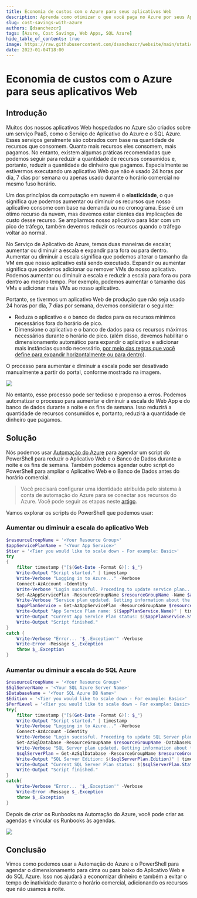 ```yaml
---
title: Economia de custos com o Azure para seus aplicativos Web
description: Aprenda como otimizar o que você paga no Azure por seus Aplicativos Web com PaaS
slug: cost-savings-with-azure
authors: [dsanchezcr]
tags: [Azure, Cost Savings, Web Apps, SQL Azure]
hide_table_of_contents: true
image: https://raw.githubusercontent.com/dsanchezcr/website/main/static/img/CostSavings/Automation.jpg
date: 2023-01-04T18:00
---
```

# Economia de custos com o Azure para seus aplicativos Web

## Introdução

Muitos dos nossos aplicativos Web hospedados no Azure são criados sobre um serviço PaaS, como o Serviço de Aplicativo do Azure e o SQL Azure. Esses serviços geralmente são cobrados com base na quantidade de recursos que consomem. Quanto mais recursos eles consomem, mais pagamos. No entanto, existem algumas práticas recomendadas que podemos seguir para reduzir a quantidade de recursos consumidos e, portanto, reduzir a quantidade de dinheiro que pagamos. Especialmente se estivermos executando um aplicativo Web que não é usado 24 horas por dia, 7 dias por semana ou apenas usado durante o horário comercial no mesmo fuso horário.

Um dos princípios da computação em nuvem é o **elasticidade**, o que significa que podemos aumentar ou diminuir os recursos que nosso aplicativo consome com base na demanda ou no cronograma. Esse é um ótimo recurso da nuvem, mas devemos estar cientes das implicações de custo desse recurso. Se ampliarmos nosso aplicativo para lidar com um pico de tráfego, também devemos reduzir os recursos quando o tráfego voltar ao normal.

No Serviço de Aplicativo do Azure, temos duas maneiras de escalar, aumentar ou diminuir a escala e expandir para fora ou para dentro. Aumentar ou diminuir a escala significa que podemos alterar o tamanho da VM em que nosso aplicativo está sendo executado. Expandir ou aumentar significa que podemos adicionar ou remover VMs do nosso aplicativo. Podemos aumentar ou diminuir a escala e reduzir a escala para fora ou para dentro ao mesmo tempo. Por exemplo, podemos aumentar o tamanho das VMs e adicionar mais VMs ao nosso aplicativo.

Portanto, se tivermos um aplicativo Web de produção que não seja usado 24 horas por dia, 7 dias por semana, devemos considerar o seguinte:

*   Reduza o aplicativo e o banco de dados para os recursos mínimos necessários fora do horário de pico.
*   Dimensione o aplicativo e o banco de dados para os recursos máximos necessários durante o horário de pico. (além disso, devemos habilitar o dimensionamento automático para expandir o aplicativo e adicionar mais instâncias quando necessário, [por meio das regras que você define para expandir horizontalmente ou para dentro](https://learn.microsoft.com/azure/azure-monitor/autoscale/autoscale-get-started?toc=%2Fazure%2Fapp-service%2Ftoc.json#create-your-first-autoscale-setting)).

O processo para aumentar e diminuir a escala pode ser desativado manualmente a partir do portal, conforme mostrado na imagem.

![](pathname:///img/CostSavings/AzurePortal-ScaleUp.jpg)

No entanto, esse processo pode ser tedioso e propenso a erros. Podemos automatizar o processo para aumentar e diminuir a escala do Web App e do banco de dados durante a noite e os fins de semana. Isso reduzirá a quantidade de recursos consumidos e, portanto, reduzirá a quantidade de dinheiro que pagamos.

## Solução

Nós podemos usar [Automação do Azure](https://learn.microsoft.com/azure/automation/overview) para agendar um script do PowerShell para reduzir o Aplicativo Web e o Banco de Dados durante a noite e os fins de semana. Também podemos agendar outro script do PowerShell para ampliar o Aplicativo Web e o Banco de Dados antes do horário comercial.

> Você precisará configurar uma identidade atribuída pelo sistema à conta de automação do Azure para se conectar aos recursos do Azure. Você pode seguir as etapas neste [artigo](https://learn.microsoft.com/azure/automation/learn/powershell-runbook-managed-identity#assign-permissions-to-managed-identities).

Vamos explorar os scripts do PowerShell que podemos usar:

### Aumentar ou diminuir a escala do aplicativo Web

```powershell
$resourceGroupName = '<Your Resource Group>'
$appServicePlanName = '<Your App Service>'
$tier = '<Tier you would like to scale down - For example: Basic>'
try
{
    filter timestamp {"[$(Get-Date -Format G)]: $_"}
    Write-Output "Script started." | timestamp
    Write-Verbose "Logging in to Azure..." -Verbose
    Connect-AzAccount -Identity
    Write-Verbose "Login sucessful. Proceding to update service plan..." -Verbose
    Set-AzAppServicePlan -ResourceGroupName $resourceGroupName -Name $appServicePlanName -tier $tier
    Write-Verbose "Service plan updated. Getting information about the update..." -Verbose
    $appPlanService = Get-AzAppServicePlan -ResourceGroupName $resourceGroupName -Name $appServicePlanName
    Write-Output "App Service Plan name: $($appPlanService.Name)" | timestamp
    Write-Output "Current App Service Plan status: $($appPlanService.Status), tier: $($appPlanService.Sku.Name)" | timestamp
    Write-Output "Script finished."
}
catch {
    Write-Verbose "Error... '$_.Exception'" -Verbose
    Write-Error -Message $_.Exception
    throw $_.Exception
}
```

### Aumentar ou diminuir a escala do SQL Azure

```powershell
$resourceGroupName = '<Your Resource Group>'
$SqlServerName = '<Your SQL Azure Server Name>'
$DatabaseName = '<Your SQL Azure DB Name>'
$Edition = '<Tier you would like to scale down - For example: Basic>'
$PerfLevel = '<Tier you would like to scale down - For example: Basic>'
try{
    filter timestamp {"[$(Get-Date -Format G)]: $_"}
    Write-Output "Script started." | timestamp
    Write-Verbose "Logging in to Azure..." -Verbose
    Connect-AzAccount -Identity  
    Write-Verbose "Login sucessful. Proceding to update SQL Server plan..." -Verbose
    Set-AzSqlDatabase -ResourceGroupName $resourceGroupName -DatabaseName $DatabaseName -ServerName $SqlServerName -Edition $Edition -RequestedServiceObjectiveName $PerfLevel 
    Write-Verbose "SQL Server plan updated. Getting information about the update..." -Verbose
    $sqlServerPlan = Get-AzSqlDatabase -ResourceGroupName $resourceGroupName -DatabaseName $DatabaseName -ServerName $SqlServerName
    Write-Output "SQL Server Edition: $($sqlServerPlan.Edition)" | timestamp
    Write-Output "Current SQL Server Plan status: $($sqlServerPlan.Status)" | timestamp
    Write-Output "Script finished."
}
catch{
    Write-Verbose "Error... '$_.Exception'" -Verbose
    Write-Error -Message $_.Exception
    throw $_.Exception
}
```

Depois de criar os Runbooks na Automação do Azure, você pode criar as agendas e vincular os Runbooks às agendas.

![](pathname:///img/CostSavings/Automation.jpg)

## Conclusão

Vimos como podemos usar a Automação do Azure e o PowerShell para agendar o dimensionamento para cima ou para baixo do Aplicativo Web e do SQL Azure. Isso nos ajudará a economizar dinheiro e também a evitar o tempo de inatividade durante o horário comercial, adicionando os recursos que não usamos à noite.